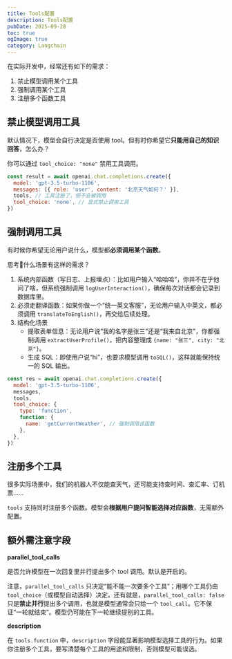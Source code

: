 ```yaml
---
title: Tools配置
description: Tools配置
pubDate: 2025-09-28
toc: true
ogImage: true
category: Langchain
---
```


在实际开发中，经常还有如下的需求：

1. 禁止模型调用某个工具
2. 强制调用某个工具
3. 注册多个函数工具

## 禁止模型调用工具

默认情况下，模型会自行决定是否使用 tool。但有时你希望它**只能用自己的知识回答**，怎么办？

你可以通过 `tool_choice: "none"` 禁用工具调用。

```js
const result = await openai.chat.completions.create({
  model: 'gpt-3.5-turbo-1106',
  messages: [{ role: 'user', content: '北京天气如何？' }],
  tools, // 工具注册了，但不会被调用
  tool_choice: 'none', // 显式禁止调用工具
})
```

## 强制调用工具

有时候你希望无论用户说什么，模型都**必须调用某个函数**。

思考🤔什么场景有这样的需求？

1. 系统内部函数（写日志、上报埋点）：比如用户输入“哈哈哈”，你并不在乎他问了啥，但系统强制调用 `logUserInteraction()`，确保每次对话都会记录到数据库里。
2. 必须走翻译函数：如果你做一个“统一英文客服”，无论用户输入中英文，都必须调用 `translateToEnglish()`，再交给后续处理。
3. 结构化场景
   - 提取表单信息：无论用户说“我的名字是张三”还是“我来自北京”，你都强制调用 `extractUserProfile()`，把内容整理成 `{name: "张三", city: "北京"}`。
   - 生成 SQL：即使用户说“hi”，也要求模型调用 `toSQL()`，这样就能保持统一的 SQL 输出。

```js
const res = await openai.chat.completions.create({
  model: 'gpt-3.5-turbo-1106',
  messages,
  tools,
  tool_choice: {
    type: 'function',
    function: {
      name: 'getCurrentWeather', // 强制调用该函数
    },
  },
})
```

## 注册多个工具

很多实际场景中，我们的机器人不仅能查天气，还可能支持查时间、查汇率、订机票……

`tools` 支持同时注册多个函数。模型会**根据用户提问智能选择对应函数**，无需额外配置。

## 额外需注意字段

**parallel_tool_calls**

是否允许模型在一次回复里并行提出多个 tool 调用。默认是开启的。

注意，`parallel_tool_calls` 只决定“能不能一次要多个工具”；用哪个工具仍由 `tool_choice`（或模型自动选择）决定。还有就是，`parallel_tool_calls: false` 只是**禁止并行**提出多个调用，也就是模型通常会只给一个 `tool_call`。它不保证“一轮就结束”。模型仍可能在下一轮继续提别的工具。

**description**

在 `tools.function` 中，`description` 字段能显著影响模型选择工具的行为。如果你注册多个工具，要写清楚每个工具的用途和限制，否则模型可能误选。
